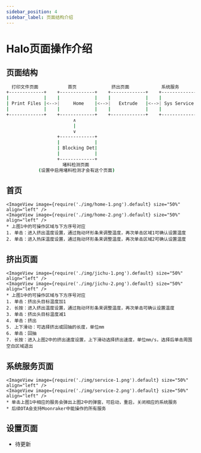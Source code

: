 ```yaml
---
sidebar_position: 4
sidebar_label: 页面结构介绍
---
```


# Halo页面操作介绍

## 页面结构

```bash
  打印文件页面           首页             挤出页面            系统服务             设置              设备信息
+-------------+    +-------------+    +-------------+    +-------------+    +-------------+    +-------------+
|             |    |             |    |             |    |             |    |             |    |             |
| Print Files |<-->|     Home    |<-->|   Extrude   |<-->| Sys Service |<-->|   Setting   |<-->|  Dev Info   |
|             |    |             |    |             |    |             |    |             |    |             |
+-------------+    +-------------+    +-------------+    +-------------+    +-------------+    +-------------+
                         ∧
                         |
                         ∨
                   +-------------+
                   |             |
                   | Blocking Det|
                   |             |
                   +-------------+
                     堵料检测页面
            (设置中启用堵料检测才会有这个页面)
```

## 首页

    <ImageView image={require('./img/home-1.png').default} size="50%" align="left" />
    <ImageView image={require('./img/home-2.png').default} size="50%" align="left" />
    * 上图1中的可操作区域与下方序号对应
    1. 单击：进入挤出温度设置，通过拖动环形条来调整温度，再次单击区域1可确认设置温度
    2. 单击：进入热床温度设置，通过拖动环形条来调整温度，再次单击区域2可确认设置温度

## 挤出页面

    <ImageView image={require('./img/jichu-1.png').default} size="50%" align="left" />
    <ImageView image={require('./img/jichu-2.png').default} size="50%" align="left" />
    * 上图1中的可操作区域与下方序号对应
    1. 单击：挤出头目标温度加1
    2. 长按：进入挤出温度设置，通过拖动环形条来调整温度，再次单击可确认设置温度
    3. 单击：挤出头目标温度减1
    4. 单击：挤出
    5. 上下滑动：可选择挤出或回抽的长度，单位mm
    6. 单击：回抽
    7. 长按：进入上图2中的挤出速度设置，上下滑动选择挤出速度，单位mm/s，选择后单击周围空白区域退出


## 系统服务页面

    <ImageView image={require('./img/service-1.png').default} size="50%" align="left" />
    <ImageView image={require('./img/service-2.png').default} size="50%" align="left" />
    * 单击上图1中相应的服务会弹出上图2中的弹窗，可启动，重启，关闭相应的系统服务
    * 后续OTA会支持Moonraker中能操作的所有服务


## 设置页面

* 待更新
